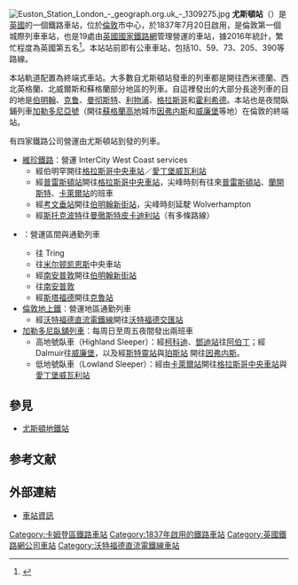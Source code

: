 {{Infobox London station
| name          = 尤斯頓<br />{{lang|en|Euston}}
| symbol        = rail
| symbol2       = overground
| alt_name      = 倫敦尤斯頓（{{lang|en|London Euston}}）
| manager       = [[英國國營鐵路公司|英國國營鐵路公司]]
| manager1      =
| manager2      =
| owner         =
| owner1        =
| owner2        =
| locale        = [[尤斯頓路|尤斯頓路]]
| borough       = [[卡姆登區|卡姆登區]]
| platforms     = 18個
| access        = 是
| access_note   =<ref>{{citation step free south east rail}}</ref>
| fare_zone     = 1
| fare_zone_1   =
| railcode      = EUS
| railcode2     =
| dft_category  = A
| tubecode      =
| image_name    = Euston Station London - geograph.org.uk - 1309275.jpg
| image_alt     =
| caption       = 2009年主入口
| latitude      = 51.5284
| longitude     = -0.1331
| map_type      = Central London
| years1        = 1837年7月20日
| years2        = 1849年
| years3        = 1962–1968年
| years4        =
| years5        =
| years6        =
| years7        =
| years8        =
| years9        =
| events1       = 啟用
| events2       = 擴建
| events3       = 重建
| events4       =
| events5       =
| events6       =
| events7       =
| events8       =
| events9       =
| original      = {{link-en|倫敦及伯明翰鐵路|London & Birmingham Railway}}
| pregroup      = {{link-en|倫敦及西北鐵路|London & North Western Railway}}
| postgroup     = [[倫敦米德蘭及蘇格蘭鐵路|倫敦米德蘭及蘇格蘭鐵路]]
| cyclepark = 是 – 17–18號月台及車站外
| toilets = 有
<!-- | railexits0203 =
| railexits0304 =
| railexits0405 = {{increase}} 26.256
| railexits0506 = {{increase}} 27.167
| railexits0607 = {{decrease}} 25.585
| railexits0708 = {{increase}} 28.739
| railexits0809 = {{increase}} 31.179
| railexits0910 = {{decrease}} 30.068 -->
| railexits1011 = {{increase}} 34.073
| railint1011   = {{pad|1em}}{{increase}} 1.808
| railexits1112 = {{increase}} 36.607
| railint1112   = {{pad|1em}}{{increase}} 3.734
| railexits1213 = {{increase}} 38.299
| railint1213   = {{pad|1em}}{{decrease}} 3.365
| railexits1314 = {{increase}} 41.911
| railint1314   = {{pad|1em}}{{increase}} 3.474
| railexits1415 = {{increase}} 42.952
| railint1415   = {{pad|1em}}{{increase}} 3.535
| tubeexits03   =
| tubeexits04   =
| tubeexits05   =
| tubeexits06   =
| tubeexits07   =
| tubeexits08   =
| interchange   = [[尤斯頓地鐵站|尤斯頓地鐵站]] {{rail-interchange|london|underground}}
| interchange1   = [[尤斯頓廣場站|尤斯頓廣場站]] {{rail-interchange|london|underground}}
| interchange2   = [[聖潘克拉斯車站|聖潘克拉斯車站]] {{rail-interchange|london|underground}} {{rail-interchange|london|rail}}
| interchange3   = [[國王十字車站_(倫敦)|國王十字車站]] {{rail-interchange|london|underground}} {{rail-interchange|london|rail}}
| interchange_note =<ref>{{Citation London station interchange May 2011}}</ref>
}}[[File:Euston_Station_London_-_geograph.org.uk_-_1309275.jpg|thumb]]
'''尤斯頓站'''（{{lang-en|Euston railway station}}）是[[英國|英國]]的一個鐵路車站，位於[[倫敦|倫敦]]市中心，於1837年7月20日啟用，是倫敦第一個城際列車車站，也是19處由[[英國國家鐵路網|英國國家鐵路網]]管理營運的車站，據2016年統計，繁忙程度為英國第五名<ref>{{Cite web |url=https://www.telegraph.co.uk/news/2016/12/06/britains-least-used-train-stations-revealed-one-getting-just/ |title=存档副本 |accessdate=2019-07-29 |archive-date=2019-07-29 |archive-url=https://web.archive.org/web/20190729015320/https://www.telegraph.co.uk/news/2016/12/06/britains-least-used-train-stations-revealed-one-getting-just/ |dead-url=no }}</ref>。本站站前即有公車車站，包括10、59、73、205、390等路線。

本站軌道配置為終端式車站。大多數自尤斯頓站發車的列車都是開往西米德蘭、西北英格蘭、北威爾斯和蘇格蘭部分地區的列車。自這裡發出的大部分長途列車的目的地是[[伯明翰|伯明翰]]、[[克鲁|克鲁]]、[[曼彻斯特|曼彻斯特]]、[[利物浦|利物浦]]、[[格拉斯哥|格拉斯哥]]和[[霍利希德|霍利希德]]。本站也是夜間臥鋪列車[[加勒多尼臥舖列車|加勒多尼亞號]]（開往[[蘇格蘭高地|蘇格蘭高地]]城市[[因弗内斯|因弗内斯]]和[[威廉堡_(苏格兰)|威廉堡]]等地）在倫敦的終端站。

有四家鐵路公司營運由尤斯頓站到發的列車。

*[[維珍鐵路|維珍鐵路]]：營運 InterCity West Coast services
** 經伯明罕開往[[格拉斯哥中央車站|格拉斯哥中央車站]]／[[愛丁堡威瓦利站|愛丁堡威瓦利站]]
** 經[[普雷斯頓站|普雷斯頓站]]開往[[格拉斯哥中央車站|格拉斯哥中央車站]]，尖峰時刻有往來[[普雷斯頓站|普雷斯頓站]]、[[蘭開斯特|蘭開斯特]]、[[卡萊爾站|卡萊爾站]]的班車
** 經[[考文垂|考文垂站]]開往[[伯明罕|伯明翰新街站]]，尖峰時刻延駛 Wolverhampton
** 經[[斯托克波特|斯托克波特]]往[[曼徹斯特皮卡迪利站|曼徹斯特皮卡迪利站]]（有多條路線）
* {{link-en|London Northwestern Railway|London Northwestern Railway}}：營運區間與通勤列車
** 往 Tring
** 往[[米尔顿凯恩斯|米尔顿凯恩斯]]中央車站
** 經[[南安普敦|南安普敦]]開往[[伯明罕|伯明翰新街站]]
** 往[[南安普敦|南安普敦]]
** 經[[斯塔福德|斯塔福德]]開往[[克魯站|克魯站]]
* [[倫敦地上鐵|倫敦地上鐵]]：營運地區通勤列車
** 經[[沃特福德直流電鐵線|沃特福德直流電鐵線]]開往[[沃特福德交匯站|沃特福德交匯站]]
*[[加勒多尼臥舖列車|加勒多尼臥舖列車]]：每周日至周五夜間發出兩班車
** 高地號臥車（Highland Sleeper）：經[[柯科迪|柯科迪]]、[[鄧迪站|鄧迪站]]往[[阿伯丁|阿伯丁]]；經 Dalmuir往[[威廉堡_(苏格兰)|威廉堡]]，以及經[[斯特靈站|斯特靈站]]與[[珀斯站_(蘇格蘭)|珀斯站]] 開往[[印威內斯|因弗内斯]]。
** 低地號臥車（Lowland Sleeper）：經由[[卡萊爾站|卡萊爾站]]開往[[格拉斯哥中央車站|格拉斯哥中央車站]]與[[愛丁堡威瓦利站|愛丁堡威瓦利站]]

== 參見 ==
* [[尤斯頓地鐵站|尤斯頓地鐵站]]

==参考文献==
{{reflist}}
== 外部連結 ==
{{Commonscat|Euston station}}
* [https://web.archive.org/web/20130407133900/http://www.networkrail.co.uk/london-euston-station/departures-arrivals/ 車站資訊]
{{沃特福德直流電鐵線}}
{{倫敦的火車站}}

{{DEFAULTSORT:Euston}}
[[Category:卡姆登區鐵路車站|Category:卡姆登區鐵路車站]]
[[Category:1837年啟用的鐵路車站|Category:1837年啟用的鐵路車站]]
[[Category:英國鐵路網公司車站|Category:英國鐵路網公司車站]]
[[Category:沃特福德直流電鐵線車站|Category:沃特福德直流電鐵線車站]]